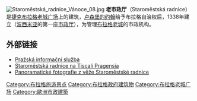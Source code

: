 [[File:Staroměstská_radnice_Vánoce_08.jpg|thumb]]
'''老市政厅'''（Staroměstská radnice）是[[捷克|捷克]][[布拉格|布拉格]][[老城广场_(布拉格)|老城广场]]上的建筑，[[约翰_(波希米亚)|卢森堡的约翰]]给予布拉格自治权后，1338年建立（[[波西米亚|波西米亚]]的第一座[[市政厅|市政厅]]），为管理[[布拉格老城|布拉格老城]]的市政机构。

== 外部链接 ==
{{Commonscat|Old Town Hall (Prague)}}
* [http://www.pis.cz/cz/praha/pamatky/staromestska_radnice Pražská informační služba ] {{Wayback|url=http://www.pis.cz/cz/praha/pamatky/staromestska_radnice |date=20100515201741 }}
* [https://web.archive.org/web/20070815142102/http://pragensia.tiscali.cz/art.asp?id=41 Staroměstská radnice na Tiscali Pragensia]
* [https://web.archive.org/web/20071228011224/http://www.panoramy.net/thumbnails.php?album=109 Panoramatické fotografie z věže Staroměstské radnice]

[[Category:布拉格旅游景点|Category:布拉格旅游景点]]
[[Category:布拉格政府建筑物|Category:布拉格政府建筑物]]
[[Category:布拉格老城广场|Category:布拉格老城广场]]
[[Category:歐洲市政建築|Category:歐洲市政建築]]